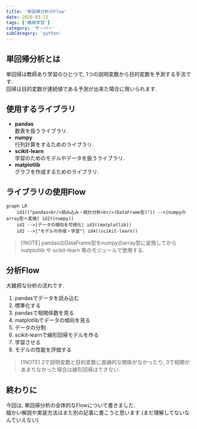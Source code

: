 ```yaml
---
title: '単回帰分析のFlow'
date: 2020-03-15
tags: ['機械学習']
category: 'サーバー'
subCategory: 'python'
---
```


## 単回帰分析とは

単回帰は教師あり学習のひとつで, 1つの説明変数から目的変数を予測する手法です.\
回帰は目的変数が連続値である予測が出来た場合に用いられます.

## 使用するライブラリ

- **pandas**\
  数表を扱うライブラリ.
- **numpy**\
  行列計算をするためのライブラリ.
- **scikit-learn**\
  学習のためのモデルやデータを扱うライブラリ.
- **matplotlib**\
  グラフを作成するためのライブラリ.

## ライブラリの使用Flow

```mermaid
graph LR
    id1(("pandas<br/>読み込み・統計分析<br/>(DataFrame型)")) -->|numpyのarray型へ変換| id2((numpy))
    id2 -->|データの傾向を可視化| id3((matplotlib))
    id2 -->|"モデルの作成・学習"| id4((scikit-learn))
```

> [!NOTE] pandasのDataFrame型をnumpyのarray型に変換してから matplotlib や scikit-learn
> 等のモジュールで使用する.

## 分析Flow

大雑把な分析の流れです.

1. pandasでデータを読み込む
2. 標準化する
3. pandasで相関係数を見る
4. matplotlibでデータの傾向を見る
5. データの分割
6. scikit-learnで線形回帰モデルを作る
7. 学習させる
8. モデルの性能を評価する

> [!NOTE] 2で説明変数と目的変数に直線的な関係がなかったり, 3で相関があまりなかった場合は線形回帰はできない.

## 終わりに

今回は, 単回帰分析の全体的なFlowについて書きました.\
細かい解説や実装方法はまた別の記事に書こうと思います.(まだ理解してないなんていえない)
